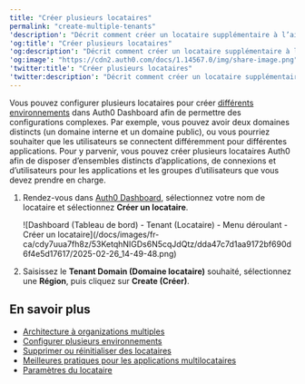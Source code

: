 ---
title: "Créer plusieurs locataires"
permalink: "create-multiple-tenants"
'description': "Décrit comment créer un locataire supplémentaire à l’aide d’Auth0 Dashboard."
'og:title': "Créer plusieurs locataires"
'og:description': "Décrit comment créer un locataire supplémentaire à l’aide d’Auth0 Dashboard."
'og:image': "https://cdn2.auth0.com/docs/1.14567.0/img/share-image.png"
'twitter:title': "Créer plusieurs locataires"
'twitter:description': "Décrit comment créer un locataire supplémentaire à l’aide d’Auth0 Dashboard."
---

Vous pouvez configurer plusieurs locataires pour créer [différents environnements](/docs/fr-ca/get-started/auth0-overview/create-tenants/set-up-multiple-environments) dans Auth0 Dashboard afin de permettre des configurations complexes. Par exemple, vous pouvez avoir deux domaines distincts (un domaine interne et un domaine public), ou vous pourriez souhaiter que les utilisateurs se connectent différemment pour différentes applications. Pour y parvenir, vous pouvez créer plusieurs locataires Auth0 afin de disposer d’ensembles distincts d’applications, de connexions et d’utilisateurs pour les applications et les groupes d’utilisateurs que vous devez prendre en charge.

1. Rendez-vous dans [Auth0 Dashboard](https://manage.auth0.com/#/), sélectionnez votre nom de locataire et sélectionnez **Créer un locataire**.

   <Frame>![Dashboard (Tableau de bord) - Tenant (Locataire) - Menu déroulant - Créer un locataire](/docs/images/fr-ca/cdy7uua7fh8z/53KetqhNIGDs6N5cqJdQtz/dda47c7d1aa9172bf690d6f4e5d17617/2025-02-26_14-49-48.png)</Frame>

2. Saisissez le **Tenant Domain (Domaine locataire)** souhaité, sélectionnez une **Région**, puis cliquez sur **Create (Créer)**.

## En savoir plus

* [Architecture à organizations multiples](/docs/fr-ca/get-started/architecture-scenarios/multiple-organization-architecture)
* [Configurer plusieurs environnements](/docs/fr-ca/get-started/auth0-overview/create-tenants/set-up-multiple-environments)
* [Supprimer ou réinitialiser des locataires](/docs/fr-ca/troubleshoot/customer-support/manage-subscriptions/delete-or-reset-tenant)
* [Meilleures pratiques pour les applications multilocataires](/docs/fr-ca/get-started/auth0-overview/create-tenants/multi-tenant-apps-best-practices)
* [Paramètres du locataire](/docs/fr-ca/get-started/tenant-settings)